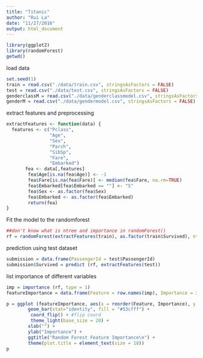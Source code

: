 ```yaml
---
title: "Titanic"
author: "Rui La"
date: "11/27/2016"
output: html_document
---
```


```r
library(ggplot2)
library(randomForest)
getwd()
```

load data
```r
set.seed(1)
train = read.csv("./data/train.csv", stringsAsFactors = FALSE)
test = read.csv("./data/test.csv", stringsAsFactors = FALSE)
genderclassM = read.csv("./data/genderclassmodel.csv", stringsAsFactors = FALSE)
genderM = read.csv("./data/gendermodel.csv", stringsAsFactors = FALSE)
```

extract features and preprocessing

```r
extractFeatures <- function(data) {
  features <- c("Pclass",
                "Age",
                "Sex",
                "Parch",
                "SibSp",
                "Fare",
                "Embarked")
       fea <- data[,features]
        fea$Age[is.na(fea$Age)] <- -1
        fea$Fare[is.na(fea$Fare)] <- median(fea$Fare, na.rm=TRUE)
        fea$Embarked[fea$Embarked == ""] <- "S"
        fea$Sex <- as.factor(fea$Sex)
        fea$Embarked <- as.factor(fea$Embarked)
        return(fea)
}
```
Fit the model to the randomforest 

```r
##don't know what is ntree and importance in randomForest()
rf = randomForest(extractFeatures(train), as.factor(train$Survived), ntree = 100, importance = TRUE)
```

prediction using test dataset
```r
submission = data.frame(PassengerId = test$PassengerId)
submission$Survived = predict (rf, extractFeatures(test))

```
list importance of different variables
```r
imp = importance (rf, type = 1)
featureImportance = data.frame(Feature = row.names(imp), Importance = imp[,1])
```

```r
p = ggplot (featureImportance, aes(x = reorder(Feature, Importance), y = Importance)) +
        geom_bar(stat="identity", fill = "#53cfff") +
         coord_flip() + #flip coord
         theme_light(base_size = 20) + 
        xlab("") +
        ylab("Importance") + 
        ggtitle("Random Forest Feature Importance\n") +
        theme(plot.title = element_text(size = 18))
p
```


